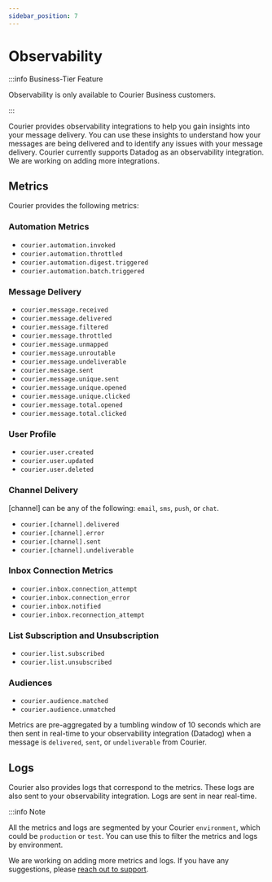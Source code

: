 ```yaml
---
sidebar_position: 7
---
```



# Observability

:::info Business-Tier Feature

Observability is only available to Courier Business customers.

:::


Courier provides observability integrations to help you gain insights into your message delivery. You can use these insights to understand how your messages are being delivered and to identify any issues with your message delivery. Courier currently supports Datadog as an observability integration. We are working on adding more integrations.

## Metrics

Courier provides the following metrics:

### Automation Metrics

- `courier.automation.invoked`
- `courier.automation.throttled`
- `courier.automation.digest.triggered`
- `courier.automation.batch.triggered`

### Message Delivery

- `courier.message.received`
- `courier.message.delivered`
- `courier.message.filtered`
- `courier.message.throttled`
- `courier.message.unmapped`
- `courier.message.unroutable`
- `courier.message.undeliverable`
- `courier.message.sent`
- `courier.message.unique.sent`
- `courier.message.unique.opened`
- `courier.message.unique.clicked`
- `courier.message.total.opened`
- `courier.message.total.clicked`

### User Profile

- `courier.user.created`
- `courier.user.updated`
- `courier.user.deleted`

### Channel Delivery

[channel] can be any of the following: `email`, `sms`, `push`, or `chat`.

- `courier.[channel].delivered`
- `courier.[channel].error`
- `courier.[channel].sent`
- `courier.[channel].undeliverable`

### Inbox Connection Metrics

- `courier.inbox.connection_attempt`
- `courier.inbox.connection_error`
- `courier.inbox.notified`
- `courier.inbox.reconnection_attempt`

### List Subscription and Unsubscription

- `courier.list.subscribed`
- `courier.list.unsubscribed`

### Audiences

- `courier.audience.matched`
- `courier.audience.unmatched`

Metrics are pre-aggregated by a tumbling window of 10 seconds which are then sent in real-time to your observability integration (Datadog) when a message is `delivered`, `sent`, or `undeliverable` from Courier.

## Logs

Courier also provides logs that correspond to the metrics. These logs are also sent to your observability integration. Logs are sent in near real-time.

:::info Note

All the metrics and logs are segmented by your Courier `environment`, which could be `production` or `test`. You can use this to filter the metrics and logs by environment.

We are working on adding more metrics and logs. If you have any suggestions, please [reach out to support](mailto:support@courier.com).
